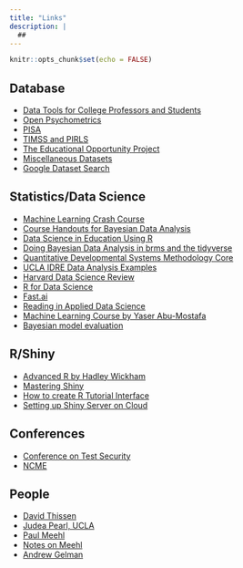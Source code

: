 ```yaml
---
title: "Links"
description: |
  ##
---
```


```r
knitr::opts_chunk$set(echo = FALSE)
```

## Database

- [Data Tools for College Professors and Students](https://nces.ed.gov/blogs/nces/post/data-tools-for-college-professors-and-students1)
- [Open Psychometrics](https://openpsychometrics.org/)
- [PISA](http://www.oecd.org/pisa/)
- [TIMSS and PIRLS](https://timssandpirls.bc.edu/)
- [The Educational Opportunity Project](https://edopportunity.org/)
- [Miscellaneous Datasets](http://users.stat.ufl.edu/~winner/datasets.html)
- [Google Dataset Search](https://toolbox.google.com/datasetsearch)

## Statistics/Data Science

- [Machine Learning Crash Course](https://developers.google.com/machine-learning/crash-course/ml-intro)
- [Course Handouts for Bayesian Data Analysis](https://psyc-bayes-notes.netlify.com/)
- [Data Science in Education Using R](https://www.datascienceineducation.com/index.html)
- [Doing Bayesian Data Analysis in brms and the tidyverse](https://bookdown.org/ajkurz/DBDA_recoded/)
- [Quantitative Developmental Systems Methodology Core](https://quantdev.ssri.psu.edu/tutorials)
- [UCLA IDRE Data Analysis Examples](https://stats.idre.ucla.edu/other/dae/)
- [Harvard Data Science Review](https://hdsr.mitpress.mit.edu/)
- [R for Data Science](https://r4ds.had.co.nz/)
- [Fast.ai](https://www.fast.ai/)
- [Reading in Applied Data Science](https://github.com/hadley/stats337/blob/master/README.md)
- [Machine Learning Course by Yaser Abu-Mostafa](https://www.youtube.com/playlist?list=PLD63A284B7615313A)
- [Bayesian model evaluation](https://avehtari.github.io/modelselection/CV-FAQ.html)

## R/Shiny

- [Advanced R by Hadley Wickham](https://adv-r.hadley.nz/index.html)
- [Mastering Shiny](https://mastering-shiny.org/)
- [How to create R Tutorial Interface](https://github.com/datacamp/tutorial)
- [Setting up Shiny Server on Cloud](https://www.marinedatascience.co/blog/2019/04/28/run-shiny-server-on-your-own-digitalocean-droplet-part-1/)

## Conferences

- [Conference on Test Security](https://conferenceontestsecurity.org/)
- [NCME](https://www.ncme.org/meetings)

## People

- [David Thissen](http://dthissen.web.unc.edu/courses/)
- [Judea Pearl, UCLA](http://bayes.cs.ucla.edu/WHY/)
- [Paul Meehl](http://meehl.umn.edu/talks/philosophical-psychology-1989)
- [Notes on Meehl](http://psychbrief.com/meehl-videos-papers/)
- [Andrew Gelman](http://www.stat.columbia.edu/~gelman/)


